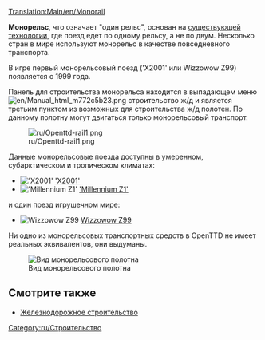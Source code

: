 [[Translation:Main/en/Monorail]]{{ru/Типы железных дорог}}

'''Монорельс''', что означает "один рельс", основан на [http://ru.wikipedia.org/wiki/%D0%9C%D0%BE%D0%BD%D0%BE%D1%80%D0%B5%D0%BB%D1%8C%D1%81 существующей технологии], где поезд едет по одному рельсу, а не по двум. Несколько стран в мире используют монорельс в качестве повседневного транспорта.

В игре первый монорельсовый поезд ('X2001' или Wizzowow Z99) появляется с 1999 года.

Панель для строительства монорельса находится в выпадающем меню [[File:en/Manual html m772c5b23.png]] строительство ж/д и является третьим пунктом из возможных для строительства ж/д полотен. По данному полотну могут двигаться только монорельсовый транспорт.

[[File:ru/Openttd-rail1.png|none]]

Данные монорельсовые поезда доступны в умеренном, субарктическом и тропическом климатах:
*[[File:en/X2001.png|'X2001']] [[Main/ru/X2001|'X2001']]
*[[File:en/Millenniumz1.png|'Millennium Z1']] [[Main/ru/Millennium Z1|'Millennium Z1']]
и один поезд игрушечном мире:
*[[File:en/Wizzowowz99.png|Wizzowow Z99]] [[Main/ru/Wizzowow Z99|Wizzowow Z99]]

Ни одно из монорельсовых транспортных средств в OpenTTD не имеет реальных эквивалентов, они выдуманы.

[[File:en/MonorialTemp.png|none|frame|Вид монорельсового полотна]]

==Смотрите также==
*[[Main/ru/Железнодорожное строительство|Железнодорожное строительство]]

[[Category:ru/Строительство]]